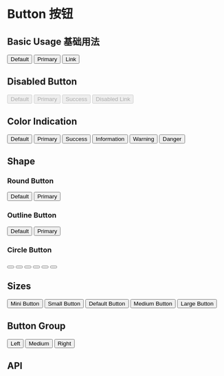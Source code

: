 

<Meta title="Components 基础组件/01 - Button 按钮" component={Button} />

# Button 按钮

## Basic Usage 基础用法

<Preview>
  <Row>
    <Button className="demo-button">Default</Button>
    <Button className="demo-button" btnType="primary">
      Primary
    </Button>
    <Button className="demo-button" btnType="link">
      Link
    </Button>
  </Row>
</Preview>

## Disabled Button

<Preview>
  <Row>
    <Button className="demo-button" disabled>
      Default
    </Button>
    <Button className="demo-button" btnType="primary" disabled>
      Primary
    </Button>
    <Button className="demo-button" btnType="success" disabled>
      Success
    </Button>
    <Button className="demo-button" btnType="link" disabled>
      Disabled Link
    </Button>
  </Row>
</Preview>

## Color Indication

<Preview>
  <Row>
    <Button className="demo-button">Default</Button>
    <Button className="demo-button" btnType="primary">
      Primary
    </Button>
    <Button className="demo-button" btnType="success">
      Success
    </Button>
    <Button className="demo-button" btnType="info">
      Information
    </Button>
    <Button className="demo-button" btnType="warning">
      Warning
    </Button>
    <Button className="demo-button" btnType="danger">
      Danger
    </Button>
  </Row>
</Preview>

## Shape

### Round Button

<Preview>
  <Row>
    <Button className="demo-button" round>
      Default
    </Button>
    <Button className="demo-button" btnType="primary" round>
      Primary
    </Button>
  </Row>
</Preview>

### Outline Button

<Preview>
  <Row>
    <Button className="demo-button" plain>
      Default
    </Button>
    <Button className="demo-button" btnType="primary" plain>
      Primary
    </Button>
  </Row>
</Preview>

### Circle Button

<Preview>
  <Row>
    <Button className="demo-button" circle>
      <Icon icon="search" />
    </Button>
    <Button className="demo-button" btnType="primary" circle>
      <Icon icon="edit" />
    </Button>
    <Button className="demo-button" btnType="success" circle>
      <Icon icon="check" />
    </Button>
    <Button className="demo-button" btnType="info" circle>
      <Icon icon="tag" />
    </Button>
    <Button className="demo-button" btnType="warning" circle>
      <Icon icon="th-large" />
    </Button>
    <Button className="demo-button" btnType="danger" circle>
      <Icon icon="trash" />
    </Button>
  </Row>
</Preview>

## Sizes

<Preview>
  <Row>
    <Button className="demo-button" btnType="primary" size="xs">
      Mini Button
    </Button>
    <Button className="demo-button" btnType="primary" size="sm">
      Small Button
    </Button>
    <Button className="demo-button" btnType="primary">
      Default Button
    </Button>
    <Button className="demo-button" btnType="primary" size="md">
      Medium Button
    </Button>
    <Button className="demo-button" btnType="primary" size="lg">
      Large Button
    </Button>
  </Row>
</Preview>

## Button Group

<Preview>
  <Row>
    <ButtonGroup>
      <Button btnType="primary">Left</Button>
      <Button btnType="primary">Medium</Button>
      <Button btnType="primary">Right</Button>
    </ButtonGroup>
  </Row>
</Preview>

## API

<Props of={Button} />

<Props of={ButtonGroup} />
